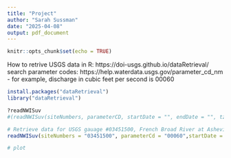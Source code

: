 ```yaml
---
title: "Project"
author: "Sarah Sussman"
date: "2025-04-08"
output: pdf_document
---
```


```r
knitr::opts_chunk$set(echo = TRUE)
```

How to retrive USGS data in R: https://doi-usgs.github.io/dataRetrieval/ 
search parameter codes: https://help.waterdata.usgs.gov/parameter_cd_nm
- for example, discharge in cubic feet per second is 00060

```r
install.packages("dataRetrieval")
library("dataRetrieval")

?readNWISuv
#(readNWISuv(siteNumbers, parameterCD, startDate = "", endDate = "", tz = "UTC))

# Retrieve data for USGS gauage #03451500, French Broad River at Asheville
readNWISuv(siteNumbers = "03451500", parameterCd = "00060",startDate = "2024-03-27", endDate = "2025-03-27", tz = "UTC" )

```
```r
# plot

```

